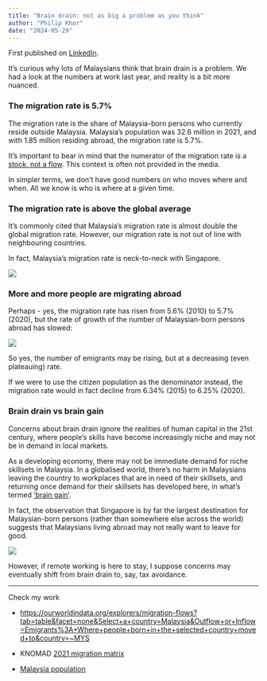 ```yaml
---
title: "Brain drain: not as big a problem as you think"
author: "Philip Khor"
date: "2024-05-29"
---
```


::: callout-note
First published on [LinkedIn](https://www.linkedin.com/pulse/brain-drain-big-problem-you-think-philip-khor-gjoec/?trackingId=Xom62RTXSZCaUPdNUc3CkA%3D%3D).
:::

It's curious why lots of Malaysians think that brain drain is a problem. We had a look at the numbers at work last year, and reality is a bit more nuanced.

### The migration rate is 5.7%

The migration rate is the share of Malaysia-born persons who currently reside outside Malaysia. Malaysia's population was 32.6 million in 2021, and with 1.85 million residing abroad, the migration rate is 5.7%.

It's important to bear in mind that the numerator of the migration rate is a [stock, not a flow](https://en.wikipedia.org/wiki/Stock_and_flow). This context is often not provided in the media.

In simpler terms, we don't have good numbers on who moves where and when. All we know is who is where at a given time.

### The migration rate is above the global average

It's commonly cited that Malaysia's migration rate is almost double the global migration rate. However, our migration rate is not out of line with neighbouring countries.

In fact, Malaysia's migration rate is neck-to-neck with Singapore.
 
![](../images/clipboard-1309878859.png)

### More and more people are migrating abroad

Perhaps - yes, the migration rate has risen from 5.6% (2010) to 5.7% (2020), but the rate of growth of the number of Malaysian-born persons abroad has slowed:

![](../images/clipboard-566296810.png)

So yes, the number of emigrants may be rising, but at a decreasing (even plateauing) rate.

If we were to use the citizen population as the denominator instead, the migration rate would in fact decline from 6.34% (2015) to 6.25% (2020).

### Brain drain vs brain gain

Concerns about brain drain ignore the realities of human capital in the 21st century, where people's skills have become increasingly niche and may not be in demand in local markets.

As a developing economy, there may not be immediate demand for niche skillsets in Malaysia. In a globalised world, there's no harm in Malaysians leaving the country to workplaces that are in need of their skillsets, and returning once demand for their skillsets has developed here, in what's termed ['brain gain'](https://www.knomad.org/sites/default/files/2022-11/knomad_paper_46_brain_drain_brain_gain_and_its_net_effect_sandra_berger_november_2022.pdf).

In fact, the observation that Singapore is by far the largest destination for Malaysian-born persons (rather than somewhere else across the world) suggests that Malaysians living abroad may not really want to leave for good.

![](../images/clipboard-1331457292.png)

However, if remote working is here to stay, I suppose concerns may eventually shift from brain drain to, say, tax avoidance.

------------------------------------------------------------------------

Check my work

-   <https://ourworldindata.org/explorers/migration-flows?tab=table&facet=none&Select+a+country=Malaysia&Outflow+or+Inflow=Emigrants%3A+Where+people+born+in+the+selected+country+moved+to&country=~MYS>

-   KNOMAD [2021 migration matrix](https://www.knomad.org/sites/default/files/2022-12/bilateral_migration_matrix_2021_latest.xlsx)

-   [Malaysia population](https://open.dosm.gov.my/data-catalogue/population_malaysia)

